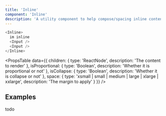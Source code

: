 ```yaml
---
title: 'Inline'
component: 'Inline'
description: 'A utility component to help compose/spacing inline content.'
---
```


```js live
<Inline>
  im inline
  <Input />
  <Input />
</Inline>
```

<PropsTable
  data={{
    children: {
      type: 'ReactNode',
      description: 'The content to render'
    },
    isProportional: {
      type: 'Boolean',
      description: 'Whether it is proportional or not'
    },
    isCollapse: {
      type: 'Boolean',
      description: 'Whether it is collapse or not'
    },
    space: {
      type: 'xsmall | small | medium | large | xlarge | xxlarge',
      description: 'The margin to apply'
    }
  }}
/>

## Examples

todo
